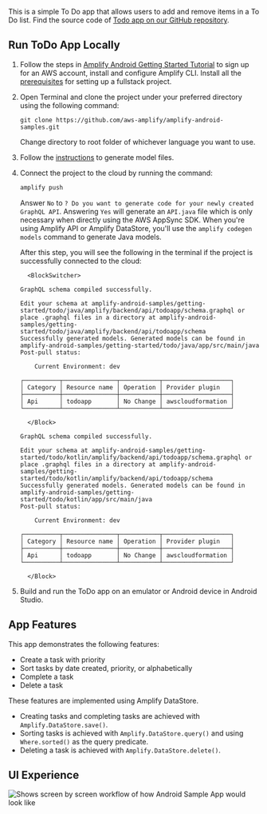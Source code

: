 This is a simple To Do app that allows users to add and remove items in a To Do list. Find the source code of [Todo app on our GitHub repository](https://github.com/aws-amplify/amplify-android-samples/tree/main/getting-started/todo).

## Run ToDo App Locally

1.  Follow the steps in [Amplify Android Getting Started Tutorial](/start/) to sign up for an AWS account, install and configure Amplify CLI. Install all the [prerequisites](/start/getting-started/installation/) for setting up a fullstack project.

2.  Open Terminal and clone the project under your preferred directory using the following command:

    ```
    git clone https://github.com/aws-amplify/amplify-android-samples.git
    ```

    Change directory to root folder of whichever language you want to use.

3.  Follow the [instructions](/start/getting-started/generate-model) to generate model files.

4.  Connect the project to the cloud by running the command:

    ```bash
    amplify push
    ```

    Answer `No` to `? Do you want to generate code for your newly created GraphQL API`. Answering `Yes` will generate an `API.java` file which is only necessary when directly using the AWS AppSync SDK. When you're using Amplify API or Amplify DataStore, you'll use the `amplify codegen models` command to generate Java models.

    After this step, you will see the following in the terminal if the project is successfully connected to the cloud:

          <BlockSwitcher>

    <Block name="Java">

    ```
    GraphQL schema compiled successfully.

    Edit your schema at amplify-android-samples/getting-started/todo/java/amplify/backend/api/todoapp/schema.graphql or place .graphql files in a directory at amplify-android-samples/getting-started/todo/java/amplify/backend/api/todoapp/schema
    Successfully generated models. Generated models can be found in amplify-android-samples/getting-started/todo/java/app/src/main/java
    Post-pull status:

        Current Environment: dev

    ┌──────────┬───────────────┬───────────┬───────────────────┐
    │ Category │ Resource name │ Operation │ Provider plugin   │
    ├──────────┼───────────────┼───────────┼───────────────────┤
    │ Api      │ todoapp       │ No Change │ awscloudformation │
    └──────────┴───────────────┴───────────┴───────────────────┘

    ```

          </Block>

    <Block name="Kotlin">

    ```
    GraphQL schema compiled successfully.

    Edit your schema at amplify-android-samples/getting-started/todo/kotlin/amplify/backend/api/todoapp/schema.graphql or place .graphql files in a directory at amplify-android-samples/getting-started/todo/kotlin/amplify/backend/api/todoapp/schema
    Successfully generated models. Generated models can be found in amplify-android-samples/getting-started/todo/kotlin/app/src/main/java
    Post-pull status:

        Current Environment: dev

    ┌──────────┬───────────────┬───────────┬───────────────────┐
    │ Category │ Resource name │ Operation │ Provider plugin   │
    ├──────────┼───────────────┼───────────┼───────────────────┤
    │ Api      │ todoapp       │ No Change │ awscloudformation │
    └──────────┴───────────────┴───────────┴───────────────────┘

    ```

          </Block>

    </BlockSwitcher>

5.  Build and run the ToDo app on an emulator or Android device in Android Studio.

## App Features

This app demonstrates the following features:

- Create a task with priority
- Sort tasks by date created, priority, or alphabetically
- Complete a task
- Delete a task

These features are implemented using Amplify DataStore.

- Creating tasks and completing tasks are achieved with `Amplify.DataStore.save()`.
- Sorting tasks is achieved with `Amplify.DataStore.query()` and using `Where.sorted()` as the query predicate.
- Deleting a task is achieved with `Amplify.DataStore.delete()`.

## UI Experience

![Shows screen by screen workflow of how Android Sample App would look like](/images/todo-app.png)

